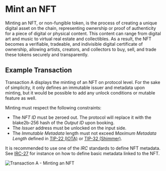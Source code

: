 # Mint an NFT

Minting an NFT, or non-fungible token, is the process of creating a unique digital asset on the chain, representing
ownership or proof of authenticity for a piece of digital or physical content. This content can range from digital art
and music to virtual real estate and collectibles. As a result, the NFT becomes a verifiable, tradeable, and indivisible
digital certificate of ownership, allowing artists, creators, and collectors to buy, sell, and trade these tokens
securely and transparently.

## Example Transaction

Transaction A displays the minting of an NFT on protocol level. For the sake of simplicity, it only defines an immutable
issuer and metadata upon minting, but it would be possible to add any unlock conditions or mutable feature as well.

Minting must respect the following constraints:
 - The _NFT ID_ must be zeroed out. The protocol will replace it with the blake2b-256 hash of the _Output ID_ upon booking.
 - The _Issuer_ address must be unlocked on the input side.
 - The _Immutable Metadata_ length must not exceed _Maximum Metadata Length_ defined in
[TIP-22 (IOTA)](https://github.com/Wollac/protocol-rfcs/blob/protocol-parameters/tips/TIP-0022/tip-0022.md) or
[TIP-32 (Shimmer)](https://github.com/iotaledger/tips/blob/shimmer-params/tips/TIP-0032/tip-0032.md).

It is recommended to use one of the _IRC_ standards to define NFT metadata. See
[IRC-27](https://github.com/Kami-Labs/tips/blob/main/tips/TIP-0027/tip-0027.md) for instance on how to define basic
metadata linked to the NFT.

![Transaction A - Minting an NFT](/img/stardust_explanations/stardust_ledger_anatomy/nft_transaction/tx_A.svg)
